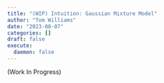 ```yaml
---
title: "(WIP) Intuition: Gaussian Mixture Model"
author: "Tom Williams"
date: "2023-08-07"
categories: []
draft: false
execute:
  daemon: false
---
```


(Work In Progress)